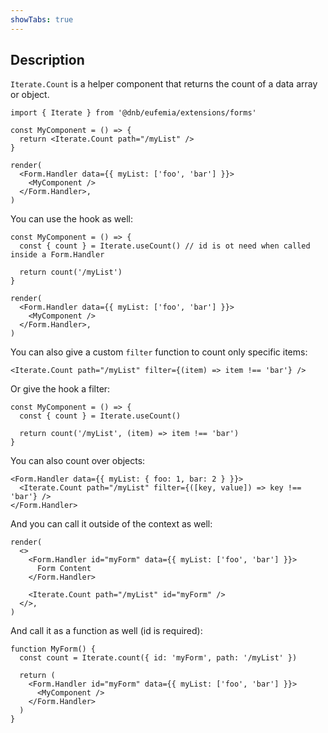```yaml
---
showTabs: true
---
```


## Description

`Iterate.Count` is a helper component that returns the count of a data array or object.

```tsx
import { Iterate } from '@dnb/eufemia/extensions/forms'

const MyComponent = () => {
  return <Iterate.Count path="/myList" />
}

render(
  <Form.Handler data={{ myList: ['foo', 'bar'] }}>
    <MyComponent />
  </Form.Handler>,
)
```

You can use the hook as well:

```tsx
const MyComponent = () => {
  const { count } = Iterate.useCount() // id is ot need when called inside a Form.Handler

  return count('/myList')
}

render(
  <Form.Handler data={{ myList: ['foo', 'bar'] }}>
    <MyComponent />
  </Form.Handler>,
)
```

You can also give a custom `filter` function to count only specific items:

```tsx
<Iterate.Count path="/myList" filter={(item) => item !== 'bar'} />
```

Or give the hook a filter:

```tsx
const MyComponent = () => {
  const { count } = Iterate.useCount()

  return count('/myList', (item) => item !== 'bar')
}
```

You can also count over objects:

```tsx
<Form.Handler data={{ myList: { foo: 1, bar: 2 } }}>
  <Iterate.Count path="/myList" filter={([key, value]) => key !== 'bar'} />
</Form.Handler>
```

And you can call it outside of the context as well:

```tsx
render(
  <>
    <Form.Handler id="myForm" data={{ myList: ['foo', 'bar'] }}>
      Form Content
    </Form.Handler>

    <Iterate.Count path="/myList" id="myForm" />
  </>,
)
```

And call it as a function as well (id is required):

```tsx
function MyForm() {
  const count = Iterate.count({ id: 'myForm', path: '/myList' })

  return (
    <Form.Handler id="myForm" data={{ myList: ['foo', 'bar'] }}>
      <MyComponent />
    </Form.Handler>
  )
}
```
